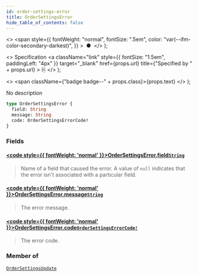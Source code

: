 ```yaml
---
id: order-settings-error
title: OrderSettingsError
hide_table_of_contents: false
---
```


  <>
    <span
      style={{
        fontWeight: "normal",
        fontSize: ".5em",
        color: "var(--ifm-color-secondary-darkest)",
      }}
    >
      &nbsp;●&nbsp;
    </span>
  </>
);

  <>
    Specification
    <a
      className="link"
      style={{ fontSize: "1.5em", paddingLeft: "4px" }}
      target="\_blank"
      href={props.url}
      title={"Specified by " + props.url}
    >
      ⎘
    </a>
  </>
);

  <>
    <span className={"badge badge--" + props.class}>{props.text}</span>
  </>
);

No description

```graphql
type OrderSettingsError {
  field: String
  message: String
  code: OrderSettingsErrorCode!
}
```

### Fields

#### [<code style={{ fontWeight: 'normal' }}>OrderSettingsError.<b>field</b></code>](#)<Bullet />[`String`](../../../api-reference/miscellaneous/scalars/string) <Badge class="secondary" text="scalar"/>

> Name of a field that caused the error. A value of `null` indicates that the error isn't associated with a particular field.

#### [<code style={{ fontWeight: 'normal' }}>OrderSettingsError.<b>message</b></code>](#)<Bullet />[`String`](../../../api-reference/miscellaneous/scalars/string) <Badge class="secondary" text="scalar"/>

> The error message.

#### [<code style={{ fontWeight: 'normal' }}>OrderSettingsError.<b>code</b></code>](#)<Bullet />[`OrderSettingsErrorCode!`](../../../api-reference/orders/enums/order-settings-error-code) <Badge class="secondary" text="non-null"/> <Badge class="secondary" text="enum"/>

> The error code.

### Member of

[`OrderSettingsUpdate`](../../../api-reference/orders/objects/order-settings-update) <Badge class="secondary" text="object"/>
